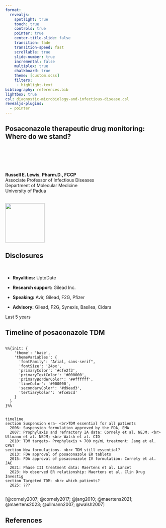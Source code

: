 ```yaml
---
format:
  revealjs:
    spotlight: true
    touch: true
    controls: true
    pointer: true
    center-title-slide: false
    transition: fade
    transition-speed: fast
    scrollable: true
    slide-number: true
    incremental: false
    multiplex: true
    chalkboard: true
    theme: [custom.scss]
    filters:
     - highlight-text
bibliography: references.bib
lightbox: true
csl: diagnostic-microbiology-and-infectious-disease.csl
revealjs-plugins:
  - pointer
---
```


## Posaconazole therapeutic drug monitoring: <br>Where do we stand? {background-image="images/bloodsample.jpg" background-opacity="0.2"}

<br> <br> <br> <br>

**Russell E. Lewis**, **Pharm.D., FCCP** <br> Associate Professor of Infectious Diseases <br> Department of Molecular Medicine <br> University of Padua <br> <br>

![](images/University_of_Padua_seal.svg){width="125"}

## Disclosures {background-image="images/bloodsample.jpg" background-opacity="0.2"}

<br>

-   **Royalities:** UptoDate

-   **Research support:** Gilead Inc.

-   **Speaking:** Avir, Gilead, F2G, Pfizer

-   **Advisory:** Gilead, F2G, Synexis, Basilea, Cidara

::: aside
Last 5 years
:::

## Timeline of posaconazole TDM {.smaller}
```r

```

```mermaid
%%{init: {
    'theme': 'base',
    'themeVariables': {
      'fontFamily': "Arial, sans-serif",
      'fontSize': '24px',
      'primaryColor': '#cfe2f3',
      'primaryTextColor': '#000000',
      'primaryBorderColor': '##ffffff',
      'lineColor': '#000000',
      'secondaryColor': '#d9ead3',
      'tertiaryColor': '#fce5cd'
    }
  }
}%%


timeline
section Suspension era- <br>TDM essential for all patients
  2006: Suspension formulation approved by the FDA, EMA
  2007: Prophylaxis and refractory IA data: Cornely et al. NEJM; <br> Ullmann et al. NEJM; <br> Walsh et al. CID 
  2010: TDM targets- Prophylaxis > 700 ng/mL treatment: Jang et al. CP&T 
section New formulations- <br> TDM still essential?
  2013: FDA approval of posaconazole ER tablets 
  2015: FDA approval of posaconazole IV formulation: Cornely et al. JAC
  2021: Phase III treatment data: Maertens et al. Lancet 
  2023: No observed ER relationship: Maertens et al. Clin Drug Investig
section Targeted TDM- <br> which patients?
  2025: ???
  
```

::: aside

[@cornely2007; @cornely2017; @jang2010; @maertens2021; @maertens2023; @ullmann2007; @walsh2007]
:::

## References